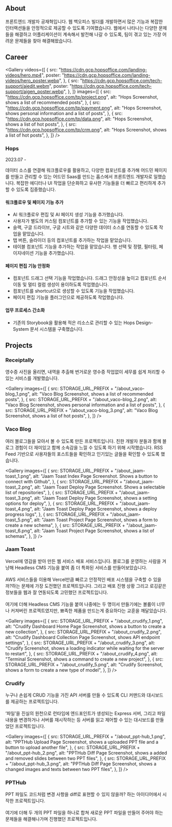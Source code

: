 

## About
프론트엔드 개발자 공재혁입니다. 웹 백오피스 빌더를 개발하면서 많은 기능과 복잡한 인터랙션들을 안정적으로 제공할 수 있도록 기여했습니다. 웹에서 나타나는 다양한 문제들을 해결하고 어플리케이션이 계속해서 발전해 나갈 수 있도록, 팀이 겪고 있는 가장 어려운 문제들을 찾아 해결해왔습니다.

## Career

<Gallery
  videos={[
    {
      src: "https://cdn.gcp.hopsoffice.com/landing-videos/hero.mp4",
      poster: "https://cdn.gcp.hopsoffice.com/landing-videos/hero_poster.webp",
    },
    {
      src: "https://cdn.gcp.hopsoffice.com/tech-support/aiedit.webm",
      poster: "https://cdn.gcp.hopsoffice.com/tech-support/aigen_poster.webp",
    },
  ]}
  images={[
    {
      src: "https://cdn.gcp.hopsoffice.com/tp/project.png",
      alt: "Hops Screenshot, shows a list of recommended posts",
    },
    {
      src: "https://cdn.gcp.hopsoffice.com/tp/payment.png",
      alt: "Hops Screenshot, shows personal information and a list of posts",
    },
    {
      src: "https://cdn.gcp.hopsoffice.com/tp/data.png",
      alt: "Hops Screenshot, shows a list of hot posts",
    },
    {
      src: "https://cdn.gcp.hopsoffice.com/tp/crm.png",
      alt: "Hops Screenshot, shows a list of hot posts",
    },
  ]}
/>

### Hops
2023.07 -

데이터 소스를 연결해 워크플로우를 활용하고, 다양한 컴포넌트를 추가해 어드민 페이지를 만들고 관리할 수 있는 어드민 Saas를 만드는 홉스에서 프론트엔드 개발자로 일했습니다. 복잡한 에디터나 UI 작업을 단순화하고 유사한 기능들을 더 빠르고 편리하게 추가할 수 있도록 집중했습니다.

#### 워크플로우 및 페이지 기능 추가
- AI 워크플로우 편집 및 AI 페이지 생성 기능을 추가했습니다.
- 사용자가 별도의 커스텀 컴포넌트를 추가할 수 있는 기능을 작업했습니다.
- 슬랙, 구글 드라이브, 구글 시트와 같은 다양한 데이터 소스를 연동할 수 있도록 작업을 맡았습니다.
- 탭 버튼, 슬라이더 등의 컴포넌트를 추가하는 작업을 맡았습니다.
- 테이블 컴포넌트 기능을 추가하는 작업을 맡았습니다. 행 선택 및 정렬, 필터링, 페이지네이션 기능을 추가했습니다.

#### 페이지 편집 기능 안정화
- 컴포넌트 드래그 선택 기능을 작업했습니다. 드래그 안정성을 높이고 컴포넌트 순서 이동 및 멀티 컬럼 생성이 용이하도록 작업했습니다.
- 컴포넌트를 shortcut으로 생성할 수 있도록 기능을 작업했습니다.
- 페이지 편집 기능을 플러그인으로 제공하도록 작업했습니다.

#### 업무 프로세스 간소화
- 기존의 Storybook을 활용해 적은 리소스로 관리할 수 있는 Hops Design-System 문서 시스템을 구축했습니다.

## Projects

### Receiptally
영수증 사진을 올리면, 내역을 추출해 번거로운 영수증 작업없이 세무를 쉽게 처리할 수 있는 서비스를 개발했습니다.

<Gallery
  images={[
    {
      src: STORAGE_URL_PREFIX + "/about_vaco-blog_1.png",
      alt: "Vaco Blog Screenshot, shows a list of recommended posts",
    },
    {
      src: STORAGE_URL_PREFIX + "/about_vaco-blog_2.png",
      alt: "Vaco Blog Screenshot, shows personal information and a list of posts",
    },
    {
      src: STORAGE_URL_PREFIX + "/about_vaco-blog_3.png",
      alt: "Vaco Blog Screenshot, shows a list of hot posts",
    },
  ]}
/>

### Vaco Blog
여러 블로그들을 모아서 볼 수 있도록 만든 프로젝트입니다. 친한 개발자 분들과 함께 블로그 경험이 더 재미있고 함께 소속감을 느낄 수 있도록 하기 위해 시작했습니다. RSS Feed 기반으로 사용자들의 포스트들을 확인하고 인기있는 글들을 확인할 수 있도록 했습니다.

<Gallery
  images={[
    {
      src: STORAGE_URL_PREFIX + "/about_jaam-toast_1.png",
      alt: "Jaam Toast Index Page Screenshot. Shows a button to connect with Github",
    },
    {
      src: STORAGE_URL_PREFIX + "/about_jaam-toast_2.png",
      alt: "Jaam Toast Deploy Page Screenshot. Shows a selectable list of repositories",
    },
    {
      src: STORAGE_URL_PREFIX + "/about_jaam-toast_3.png",
      alt: "Jaam Toast Deploy Page Screenshot, shows a setting options for deploy",
    },
    {
      src: STORAGE_URL_PREFIX + "/about_jaam-toast_4.png",
      alt: "Jaam Toast Deploy Page Screenshot, shows a deploy progress logs",
    },
    {
      src: STORAGE_URL_PREFIX + "/about_jaam-toast_5.png",
      alt: "Jaam Toast Project Page Screenshot, shows a form to create a new schema",
    },
    {
      src: STORAGE_URL_PREFIX + "/about_jaam-toast_6.png",
      alt: "Jaam Toast Project Page Screenshot, shows a list of schemas",
    },
  ]}
/>

### Jaam Toast
Vercel에 영감을 받아 만든 웹 서비스 배포 서비스입니다. 블로그를 운영하는 사람을 겨냥해 Headless CMS 기능을 붙여 좀 더 특화된 서비스를 만들어보았습니다.<br />
<br />
AWS 서비스들을 이용해 Vercel만큼 빠르고 안정적인 배포 시스템을 구축할 수 있을까?하는 문제에 가장 도전했던 프로젝트입니다. 그리고 배포 진행 상황 그리고 로깅같은 정보들을 웹과 잘 연동되도록 고민했던 프로젝트입니다. <br />
<br />
여기에 더해 Headless CMS 기능을 붙여 나중에는 두 명이서 만들기에는 볼륨이 너무나 커져버린 프로젝트였지만, 뾰족한 제품을 만드는게 중요하다는 교훈을 깨달았습니다.

<Gallery
  images={[
    {
      src: STORAGE_URL_PREFIX + "/about_crudify_1.png",
      alt: "Crudify Dashboard Home Page Screenshot, shows a button to create a new collection",
    },
    {
      src: STORAGE_URL_PREFIX + "/about_crudify_2.png",
      alt: "Crudify Dashboard Collection Page Screenshot, shows API endpoint settings",
    },
    {
      src: STORAGE_URL_PREFIX + "/about_crudify_3.png",
      alt: "Crudify Screenshot, shows a loading indicator while waiting for the server to restart",
    },
    {
      src: STORAGE_URL_PREFIX + "/about_crudify_4.png",
      alt: "Terminal Screenshot, shows a command to create a new project",
    },
    {
      src: STORAGE_URL_PREFIX + "/about_crudify_5.png",
      alt: "Crudify Screenshot, shows a form to create a new type of model",
    },
  ]}
/>

### Crudify
누구나 손쉽게 CRUD 기능을 가진 API 서버를 만들 수 있도록 CLI 커맨드와 대시보드를 제공하는 프로젝트입니다.<br />
<br />
‘파일’을 진실의 원천으로 런타임에 엔드포인트가 생성되는 Express 서버, 그리고 파일 내용을 변경하거나 서버를 재시작하는 등 서버를 읽고 제어할 수 있는 대시보드를 만들었던 프로젝트입니다.

<Gallery
  images={[
    {
      src: STORAGE_URL_PREFIX + "/about_ppt-hub_1.png",
      alt: "PPTHub Upload Page Screenshot, shows a uploaded PPT file and a button to upload another file",
    },
    {
      src: STORAGE_URL_PREFIX + "/about_ppt-hub_2.png",
      alt: "PPTHub Diff Page Screenshot, shows a added and removed slides between two PPT files",
    },
    {
      src: STORAGE_URL_PREFIX + "/about_ppt-hub_3.png",
      alt: "PPTHub Diff Page Screenshot, shows a changed images and texts between two PPT files",
    },
  ]}
/>

### PPTHub
PPT 파일도 코드처럼 변경 사항을 diff로 표현할 수 있지 않을까? 하는 아이디어에서 시작한 프로젝트입니다. <br />
<br />
여기에 더해 두 개의 PPT 파일을 하나로 합쳐 새로운 PPT 파일을 만들어 주어야 하는 문제들을 해결해나가며 진행했던 프로젝트입니다.
